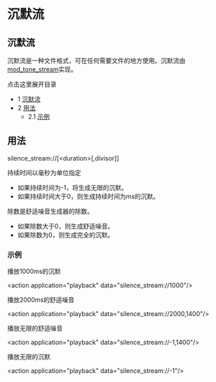 # 沉默流

## 沉默流

沉默流是一种文件格式，可在任何需要文件的地方使用。沉默流由[mod_tone_stream](./Tone_stream_6586599.mdx#about)实现。

点击这里展开目录

* 1 [沉默流](#silence-stream)
* 2 [用法](#silence-stream)
   * 2.1 [示例](#silence-stream)

## 用法

silence_stream://[&lt;duration>[,divisor]]

持续时间以毫秒为单位指定

* 如果持续时间为-1，将生成无限的沉默。
* 如果持续时间大于0，则生成持续时间为ms的沉默。

除数是舒适噪音生成器的除数。

* 如果除数大于0，则生成舒适噪音。
* 如果除数为0，则生成完全的沉默。

### 示例

播放1000ms的沉默

&lt;action application="playback" data="silence_stream://1000"/>

播放2000ms的舒适噪音

&lt;action application="playback" data="silence_stream://2000,1400"/>

播放无限的舒适噪音

&lt;action application="playback" data="silence_stream://-1,1400"/>

播放无限的沉默

&lt;action application="playback" data="silence_stream://-1"/>